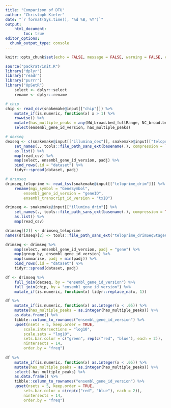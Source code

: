 ```yaml
---
title: "Comparison of DTU"
author: "Christoph Kiefer"
date: "`r format(Sys.time(), '%d %B, %Y')`"
output: 
    html_document:
        toc: true
editor_options:
  chunk_output_type: console
---
```


```r
knitr::opts_chunk$set(echo = FALSE, message = FALSE, warning = FALSE, cache = FALSE)
```

```r
source("packrat/init.R")
library("dplyr")
library("readr")
library("purrr")
library("UpSetR")
    select <- dplyr::select
    rename <- dplyr::rename
```

```r
# chip
chip <- read_csv(snakemake@input[["chip"]]) %>% 
    mutate_if(is.numeric, function(x) x > 1) %>% 
    rowwise() %>% 
    mutate(has_multiple_peaks = any(NW_broad.bed_fullRange, NC_broad.bed_fullRange)) %>% 
    select(ensembl_gene_id_version, has_multiple_peaks)

# dexseq 
dexseq <- c(snakemake@input[["illumina_dex"]], snakemake@input[["teloprime_dex"]]) %>% 
    set_names(., tools::file_path_sans_ext(basename(.), compression = TRUE)) %>% 
    as.list() %>% 
    map(read_csv) %>% 
    map(select, ensembl_gene_id_version, padj) %>% 
    bind_rows(.id = "dataset") %>% 
    tidyr::spread(dataset, padj)

# drimseq
drimseq_teloprime <- read_tsv(snakemake@input[["teloprime_drim"]]) %>% 
    rename(mgi_symbol = "GeneSymbol",
        ensembl_gene_id_version = "geneID",
        ensembl_transcript_id_version = "txID")

drimseq <- snakemake@input[["illumina_drim"]] %>% 
    set_names(., tools::file_path_sans_ext(basename(.), compression = TRUE)) %>% 
    as.list() %>% 
    map(read_csv)

drimseq[[2]] <- drimseq_teloprime
names(drimseq)[2] <- tools::file_path_sans_ext("teloprime_drimSeqStageR")

drimseq <- drimseq %>%
    map(select, ensembl_gene_id_version, padj = "gene") %>% 
    map(group_by, ensembl_gene_id_version) %>% 
    map(summarise, padj = min(padj)) %>% 
    bind_rows(.id = "dataset") %>% 
    tidyr::spread(dataset, padj)

df <- drimseq %>% 
    full_join(dexseq, by = "ensembl_gene_id_version") %>% 
    full_join(chip, by = "ensembl_gene_id_version") %>% 
    mutate_if(is.numeric, function(x) tidyr::replace_na(x, 1))
```

```r
df %>% 
    mutate_if(is.numeric, function(x) as.integer(x < .05)) %>%
    mutate(has_multiple_peaks = as.integer(has_multiple_peaks)) %>% 
    as.data.frame() %>%
    tibble::column_to_rownames("ensembl_gene_id_version") %>% 
    upset(nsets = 5, keep.order = TRUE,
        scale.intersections = "log10",
        scale.sets = "log10",
        sets.bar.color = c("green", rep(c("red", "blue"), each = 2)),
        nintersects = 14,
        order.by = "freq")
    
df %>% 
    mutate_if(is.numeric, function(x) as.integer(x < .05)) %>%
    mutate(has_multiple_peaks = as.integer(has_multiple_peaks)) %>% 
    select(-has_multiple_peaks) %>% 
    as.data.frame() %>%
    tibble::column_to_rownames("ensembl_gene_id_version") %>% 
    upset(nsets = 5, keep.order = TRUE,
        sets.bar.color = c(rep(c("red", "blue"), each = 2)),
        nintersects = 14,
        order.by = "freq")
```

